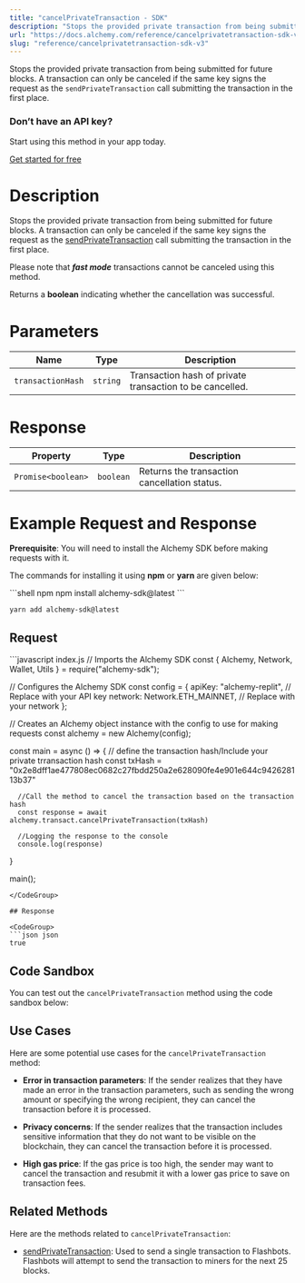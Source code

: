 ```yaml
---
title: "cancelPrivateTransaction - SDK"
description: "Stops the provided private transaction from being submitted for future blocks. A transaction can only be canceled if the same key signs the request as the sendPrivateTransaction call submitting the transaction in the first place."
url: "https://docs.alchemy.com/reference/cancelprivatetransaction-sdk-v3"
slug: "reference/cancelprivatetransaction-sdk-v3"
---
```


Stops the provided private transaction from being submitted for future blocks. A transaction can only be canceled if the same key signs the request as the `sendPrivateTransaction` call submitting the transaction in the first place.

### Don’t have an API key?

Start using this method in your app today.

[Get started for free](https://dashboard.alchemy.com/signup/?a=estimateGas)

# Description

Stops the provided private transaction from being submitted for future blocks. A transaction can only be canceled if the same key signs the request as the [sendPrivateTransaction](/reference/sendprivatetransaction-sdk) call submitting the transaction in the first place.

Please note that ***fast mode*** transactions cannot be canceled using this method.

Returns a **boolean** indicating whether the cancellation was successful.

# Parameters

| Name              | Type     | Description                                              |
| ----------------- | -------- | -------------------------------------------------------- |
| `transactionHash` | `string` | Transaction hash of private transaction to be cancelled. |

# Response

| Property           | Type      | Description                                  |
| ------------------ | --------- | -------------------------------------------- |
| `Promise<boolean>` | `boolean` | Returns the transaction cancellation status. |

# Example Request and Response

**Prerequisite**: You will need to install the Alchemy SDK before making requests with it.

The commands for installing it using **npm** or **yarn** are given below:

<CodeGroup>
  ```shell npm
  npm install alchemy-sdk@latest
  ```

  ```shell yarn
  yarn add alchemy-sdk@latest
  ```
</CodeGroup>

## Request

<CodeGroup>
  ```javascript index.js
  // Imports the Alchemy SDK
  const { Alchemy, Network, Wallet, Utils } = require("alchemy-sdk");

  // Configures the Alchemy SDK
  const config = {
      apiKey: "alchemy-replit", // Replace with your API key
      network: Network.ETH_MAINNET, // Replace with your network
  };

  // Creates an Alchemy object instance with the config to use for making requests
  const alchemy = new Alchemy(config);

  const main = async () => {
      // define the transaction hash/Include your private trransaction hash
      const txHash = "0x2e8dff1ae477808ec0682c27fbdd250a2e628090fe4e901e644c942628113b37"

      //Call the method to cancel the transaction based on the transaction hash
      const response = await alchemy.transact.cancelPrivateTransaction(txHash)

      //Logging the response to the console
      console.log(response)
  }

  main();
  ```
</CodeGroup>

## Response

<CodeGroup>
  ```json json
  true
  ```
</CodeGroup>

## Code Sandbox

You can test out the `cancelPrivateTransaction` method using the code sandbox below:

## Use Cases

Here are some potential use cases for the `cancelPrivateTransaction` method:

* **Error in transaction parameters**: If the sender realizes that they have made an error in the transaction parameters, such as sending the wrong amount or specifying the wrong recipient, they can cancel the transaction before it is processed.

* **Privacy concerns**: If the sender realizes that the transaction includes sensitive information that they do not want to be visible on the blockchain, they can cancel the transaction before it is processed.

* **High gas price**: If the gas price is too high, the sender may want to cancel the transaction and resubmit it with a lower gas price to save on transaction fees.

## Related Methods

Here are the methods related to `cancelPrivateTransaction`:

* [sendPrivateTransaction](/reference/sendprivatetransaction-sdk): Used to send a single transaction to Flashbots. Flashbots will attempt to send the transaction to miners for the next 25 blocks.
